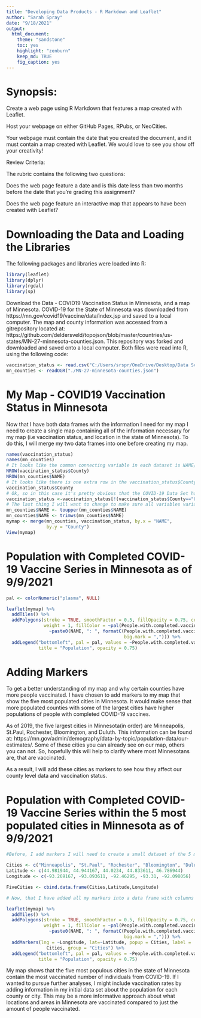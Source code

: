 ```yaml
---
title: "Developing Data Products - R Markdown and Leaflet"
author: "Sarah Spray"
date: "9/18/2021"
output:
  html_document:
    theme: "sandstone"
    toc: yes
    highlight: "zenburn"
    keep_md: TRUE
    fig_caption: yes
---
```


# Synopsis: 

Create a web page using R Markdown that features a map created with Leaflet. 

Host your webpage on either GitHub Pages, RPubs, or NeoCities.

Your webpage must contain the date that you created the document, and it must contain a map created with Leaflet. We would love to see you show off your creativity! 

Review Criteria:

The rubric contains the following two questions:

Does the web page feature a date and is this date less than two months before the date that you're grading this assignment?

Does the web page feature an interactive map that appears to have been created with Leaflet?

# Downloading the Data and Loading the Libraries

The following packages and libraries were loaded into R: 

```r
library(leaflet)
library(dplyr)
library(rgdal)
library(sp)
```

Download the Data - COVID19 Vaccination Status in Minnesota, and a map of Minnesota. COVID-19 for the State of Minnesota was downloaded from https://mn.gov/covid19/vaccine/data/index.jsp and saved to a local computer. The map and county information was accessed from a gitrepository located at: https://github.com/deldersveld/topojson/blob/master/countries/us-states/MN-27-minnesota-counties.json. This repository was forked and downloaded and saved onto a local computer.  Both files were read into R, using the following code:

```r
vaccination_status <- read.csv("C:/Users/srspr/OneDrive/Desktop/Data Science/Developing Data Products/Peer Graded Assignment 1/People Vaccinated, By County_tcm1148-467651.csv")
mn_counties <- readOGR("./MN-27-minnesota-counties.json")
```

# My Map - COVID19 Vaccination Status in Minnesota

Now that I have both data frames with the information I need for my map I need to create a single map containing all of the information necessary for my map (i.e vaccination status, and location in the state of Minnesota).  To do this, I will merge my two data frames into one before creating my map. 

```r
names(vaccination_status)
names(mn_counties)
# It looks like the common connecting variable in each dataset is NAME/County; however I will need to check to make sure each connecting variable is the same length to do this we can look at the contents in each 
NROW(vaccination_status$County)
NROW(mn_counties$NAME)
# It looks like there is one extra row in the vaccination_status$County variable... let's take a look at the contents of the variable
vaccination_status$County
# Ok, so in this case it's pretty obvious that the COVID-19 Data Set has a row indicating unknown/missing county information and for the purposes of this assignment we will drop this data before we combined our data sets.
vaccination_status <-vaccination_status[!(vaccination_status$County=="UNKNOWN/MISSING"),] 
# The last thing I will want to change to make sure all variables variables merge, when I combined data frames is to make sure the variables in my Spatial Polygon Data Frame look like the ones in my vaccination status data frame.  To do this, I will change the connecting variable(Name) to upper case and trim all white space.  Finally, I will merge the two data frames so that my Spatial Polygon Data Frame has all of my COVID-19 Vaccination Status information 
mn_counties$NAME <- toupper(mn_counties$NAME)
mn_counties$NAME <- trimws(mn_counties$NAME)
mymap <- merge(mn_counties, vaccination_status, by.x = "NAME",
               by.y = "County")
View(mymap)
```

# Population with Completed COVID-19 Vaccine Series in Minnesota as of 9/9/2021 
```r
pal <- colorNumeric("plasma", NULL)

leaflet(mymap) %>% 
  addTiles() %>% 
  addPolygons(stroke = TRUE, smoothFactor = 0.5, fillOpacity = 0.75, color = "#444444",
              weight = 1, fillColor = ~pal(People.with.completed.vaccine.series), label = 
                ~paste0(NAME, ": ", formatC(People.with.completed.vaccine.series, 
                                            big.mark = ","))) %>%
  addLegend("bottomleft", pal = pal, values = ~People.with.completed.vaccine.series,
            title = "Population", opacity = 0.75)
```

# Adding Markers

To get a better understanding of my map and why certain counties have more people vaccinated. I have chosen to add markers to my map that show the five most populated cities in Minnesota. It would make sense that more populated counties with some of the largest  cities have higher populations of people with completed COVID-19 vaccines. 

As of 2019, the five largest cities in Minnesota(in order) are Minneapolis, St.Paul, Rochester, Bloomington, and Duluth. This information can be found at: https://mn.gov/admin/demography/data-by-topic/population-data/our-estimates/. Some of these cities you can already see on our map, others you can not.  So, hopefully this will help to clarify where most Minnesotans are, that are vaccinated. 

As a result, I will add these cities as markers to see how they affect our county level data and vaccination status. 

# Population with Completed COVID-19 Vaccine Series within the 5 most populated cities in Minnesota as of 9/9/2021 
```r

#Before, I add markers I will need to create a small dataset of the 5 most populous cities in MN including their geographical locations. I have pulled their location information from: https://www.geody.com/

Cities <- c("Minneapolis", "St.Paul", "Rochester", "Bloomington", "Duluth")
Latitude <- c(44.981944, 44.944167, 44.0234, 44.833611, 46.786944)
Longitude <- c(-93.269167, -93.093611, -92.46295, -93.31, -92.098056)

FiveCities <- cbind.data.frame(Cities,Latitude,Longitude)

# Now, that I have added all my markers into a data frame with columns indicating latitude and longitude I can recreate my map by adding in markers showing the five most populated cities in Minnesota 

leaflet(mymap) %>% 
  addTiles() %>% 
  addPolygons(stroke = TRUE, smoothFactor = 0.5, fillOpacity = 0.75, color = "#444444",
              weight = 1, fillColor = ~pal(People.with.completed.vaccine.series), label = 
                ~paste0(NAME, ": ", formatC(People.with.completed.vaccine.series, 
                                            big.mark = ","))) %>%
  addMarkers(lng = ~Longitude, lat=~Latitude, popup = Cities, label =
               Cities, group = "Cities") %>%
  addLegend("bottomleft", pal = pal, values = ~People.with.completed.vaccine.series,
            title = "Population", opacity = 0.75)
```

My map shows that the five most populous cities in the state of Minnesota contain the most vaccinated number of individuals from COVID-19.  If I wanted to pursue further analyses, I might include vaccination rates by adding information in my initial data set about the population for each county or city.  This may be a more informative approach about what locations and areas in Minnesota are vaccinated compared to just the amount of people vaccinated.  
